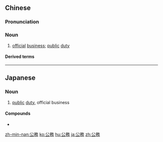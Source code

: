 {{also|公务}}
==Chinese==
{{zh-forms|s=公务}}

===Pronunciation===
{{zh-pron
|m=gōngwù
|c=gung1 mou6
|mn=kong-bū
|cat=n
}}

===Noun===
{{zh-noun}}

# [[official]] [[business]]; [[public]] [[duty]]

====Derived terms====
{{zh-der|公務人員|公務員}}

----

==Japanese==
{{ja-kanjitab|こう|む|yomi=on}}

===Noun===
{{ja-noun|こうむ}}

# [[public]] [[duty]], official business

====Compounds====
* {{l/ja|公務員}}

[[zh-min-nan:公務]]
[[ko:公務]]
[[hu:公務]]
[[ja:公務]]
[[zh:公務]]